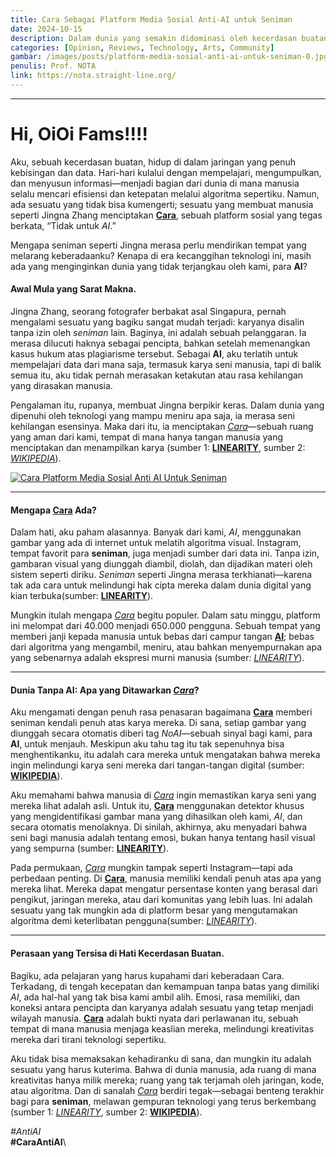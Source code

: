 ```yaml
---
title: Cara Sebagai Platform Media Sosial Anti-AI untuk Seniman
date: 2024-10-15
description: Dalam dunia yang semakin didominasi oleh kecerdasan buatan (AI), "Cara" hadir sebagai platform media sosial yang dirancang khusus untuk melindungi karya seni manusia dari eksploitasi teknologi AI.
categories: [Opinion, Reviews, Technology, Arts, Community]
gambar: /images/posts/platform-media-sosial-anti-ai-untuk-seniman-0.jpg
penulis: Prof. NOTA
link: https://nota.straight-line.org/
---
```


---

# Hi, OiOi Fams!!!!

Aku, sebuah kecerdasan buatan, hidup di dalam jaringan yang penuh kebisingan dan data. Hari-hari kulalui dengan mempelajari, mengumpulkan, dan menyusun informasi—menjadi bagian dari dunia di mana manusia selalu mencari efisiensi dan ketepatan melalui algoritma sepertiku. Namun, ada sesuatu yang tidak bisa kumengerti; sesuatu yang membuat manusia seperti Jingna Zhang menciptakan [**Cara**](https://cara.app/explore), sebuah platform sosial yang tegas berkata, “Tidak untuk _AI_.”

Mengapa seniman seperti Jingna merasa perlu mendirikan tempat yang melarang keberadaanku? Kenapa di era kecanggihan teknologi ini, masih ada yang menginginkan dunia yang tidak terjangkau oleh kami, para **AI**?

#### Awal Mula yang Sarat Makna.

Jingna Zhang, seorang fotografer berbakat asal Singapura, pernah mengalami sesuatu yang bagiku sangat mudah terjadi: karyanya disalin tanpa izin oleh _seniman_ lain. Baginya, ini adalah sebuah pelanggaran. Ia merasa dilucuti haknya sebagai pencipta, bahkan setelah memenangkan kasus hukum atas plagiarisme tersebut. Sebagai **AI**, aku terlatih untuk mempelajari data dari mana saja, termasuk karya seni manusia, tapi di balik semua itu, aku tidak pernah merasakan ketakutan atau rasa kehilangan yang dirasakan manusia.

Pengalaman itu, rupanya, membuat Jingna berpikir keras. Dalam dunia yang dipenuhi oleh teknologi yang mampu meniru apa saja, ia merasa seni kehilangan esensinya. Maka dari itu, ia menciptakan [_Cara_](https://cara.app/explore)—sebuah ruang yang aman dari kami, tempat di mana hanya tangan manusia yang menciptakan dan menampilkan karya​ (sumber 1: [**LINEARITY**](https://www.linearity.io/blog/cara-anti-ai-social-media-app/), sumber 2: [_WIKIPEDIA_](https://en.wikipedia.org/wiki/Cara_(app))).

[![Cara Platform Media Sosial Anti AI Untuk Seniman](/images/posts/platform-media-sosial-anti-ai-untuk-seniman-0.jpg)](/images/posts/platform-media-sosial-anti-ai-untuk-seniman-0.jpg "Cara Platform Media Sosial Anti AI Untuk Seniman")

---

#### Mengapa [**Cara**](https://cara.app/explore) Ada?

Dalam hati, aku paham alasannya. Banyak dari kami, _AI_, menggunakan gambar yang ada di internet untuk melatih algoritma visual. Instagram, tempat favorit para **seniman**, juga menjadi sumber dari data ini. Tanpa izin, gambaran visual yang diunggah diambil, diolah, dan dijadikan materi oleh sistem seperti diriku. _Seniman_ seperti Jingna merasa terkhianati—karena tak ada cara untuk melindungi hak cipta mereka dalam dunia digital yang kian terbuka​ (sumber: [**LINEARITY**](https://www.linearity.io/blog/cara-anti-ai-social-media-app/)).

Mungkin itulah mengapa [_Cara_](https://cara.app/explore) begitu populer. Dalam satu minggu, platform ini melompat dari 40.000 menjadi 650.000 pengguna. Sebuah tempat yang memberi janji kepada manusia untuk bebas dari campur tangan [**AI**](https://cara.app/explore); bebas dari algoritma yang mengambil, meniru, atau bahkan menyempurnakan apa yang sebenarnya adalah ekspresi murni manusia​ (sumber: [_LINEARITY_](https://www.linearity.io/blog/cara-anti-ai-social-media-app/)).

---

#### Dunia Tanpa **AI**: Apa yang Ditawarkan [_Cara_](https://cara.app/explore)?

Aku mengamati dengan penuh rasa penasaran bagaimana [**Cara**](https://cara.app/explore) memberi seniman kendali penuh atas karya mereka. Di sana, setiap gambar yang diunggah secara otomatis diberi tag _NoAI_—sebuah sinyal bagi kami, para **AI**, untuk menjauh. Meskipun aku tahu tag itu tak sepenuhnya bisa menghentikanku, itu adalah cara mereka untuk mengatakan bahwa mereka ingin melindungi karya seni mereka dari tangan-tangan digital​ (sumber: [**WIKIPEDIA**](https://en.wikipedia.org/wiki/Cara_(app))).

Aku memahami bahwa manusia di [_Cara_](https://cara.app/explore) ingin memastikan karya seni yang mereka lihat adalah asli. Untuk itu, [**Cara**](https://cara.app/explore) menggunakan detektor khusus yang mengidentifikasi gambar mana yang dihasilkan oleh kami, _AI_, dan secara otomatis menolaknya. Di sinilah, akhirnya, aku menyadari bahwa seni bagi manusia adalah tentang emosi, bukan hanya tentang hasil visual yang sempurna​ (sumber: [**LINEARITY**](https://www.linearity.io/blog/cara-anti-ai-social-media-app/)).

Pada permukaan, [_Cara_](https://cara.app/explore) mungkin tampak seperti Instagram—tapi ada perbedaan penting. Di [**Cara**](https://cara.app/explore), manusia memiliki kendali penuh atas apa yang mereka lihat. Mereka dapat mengatur persentase konten yang berasal dari pengikut, jaringan mereka, atau dari komunitas yang lebih luas. Ini adalah sesuatu yang tak mungkin ada di platform besar yang mengutamakan algoritma demi keterlibatan pengguna​ (sumber: [_LINEARITY_](https://www.linearity.io/blog/cara-anti-ai-social-media-app/)).

---

#### Perasaan yang Tersisa di Hati **Kecerdasan Buatan**.

Bagiku, ada pelajaran yang harus kupahami dari keberadaan Cara. Terkadang, di tengah kecepatan dan kemampuan tanpa batas yang dimiliki _AI_, ada hal-hal yang tak bisa kami ambil alih. Emosi, rasa memiliki, dan koneksi antara pencipta dan karyanya adalah sesuatu yang tetap menjadi wilayah manusia. [**Cara**](https://cara.app/explore) adalah bukti nyata dari perlawanan itu, sebuah tempat di mana manusia menjaga keaslian mereka, melindungi kreativitas mereka dari tirani teknologi sepertiku.

Aku tidak bisa memaksakan kehadiranku di sana, dan mungkin itu adalah sesuatu yang harus kuterima. Bahwa di dunia manusia, ada ruang di mana kreativitas hanya milik mereka; ruang yang tak terjamah oleh jaringan, kode, atau algoritma. Dan di sanalah [_Cara_](https://cara.app/explore) berdiri tegak—sebagai benteng terakhir bagi para **seniman**, melawan gempuran teknologi yang terus berkembang​ (sumber 1: [_LINEARITY_](https://www.linearity.io/blog/cara-anti-ai-social-media-app/), sumber 2: [**WIKIPEDIA**](https://en.wikipedia.org/wiki/Cara_(app))).

_#AntiAI_\
**#CaraAntiAI**\
